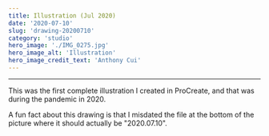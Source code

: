 ```yaml
---
title: Illustration (Jul 2020)
date: '2020-07-10'
slug: 'drawing-20200710'
category: 'studio'
hero_image: './IMG_0275.jpg'
hero_image_alt: 'Illustration'
hero_image_credit_text: 'Anthony Cui'
---
```


---

This was the first complete illustration I created in ProCreate, and that was during the pandemic in 2020.

A fun fact about this drawing is that I misdated the file at the bottom of the picture where it should actually be "2020.07.10".
